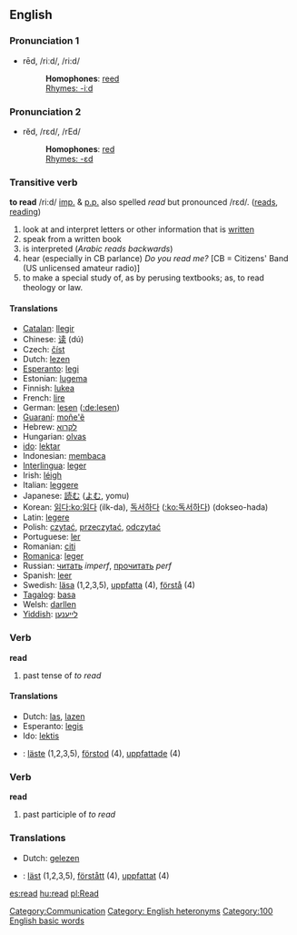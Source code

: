 ==English==

===Pronunciation 1===
*rēd, /riːd/, /ri:d/
*:'''Homophones''': [[reed]]
*:[[Rhymes:English:-iːd|Rhymes: -iːd]]

=== Pronunciation 2===
*rĕd, /rɛd/, /rEd/
*:'''Homophones''': [[red]]
*:[[Rhymes:English:-ɛd|Rhymes: -ɛd]]

=== Transitive verb ===
'''to read''' /ri:d/ [[imp.]] & [[p.p.]] also spelled ''read'' but pronounced /rεd/.  ([[reads]], [[reading]])
# look at and interpret letters or other information that is [[written]]
# speak from a written book
# is interpreted (''Arabic reads backwards'')
# hear (especially in CB parlance) ''Do you read me?'' [CB = Citizens' Band (US unlicensed amateur radio)]
# to make a special study of, as by perusing textbooks; as, to read theology or law.

====Translations====
*[[Catalan]]: [[llegir]]
*Chinese: [[读]] (dú)
*Czech: [[číst]]
*Dutch: [[:nl:lezen|lezen]]
*[[Esperanto]]: [[legi]]
*Estonian: [[lugema]]
*Finnish: [[lukea]]
*French: [[lire]]
*German: [[lesen]] ([[:de:lesen]])
*[[Guaraní]]: [[moñe'ẽ]]
*Hebrew: [[לקרוא]]
*Hungarian: [[olvas]]
*[[ido]]: [[lektar]]
*Indonesian: [[baca|membaca]]
*[[Interlingua]]: [[leger]]
*Irish: [[léigh]]
*Italian: [[leggere]]
*Japanese: [[読む]] ([[よむ]], yomu)
*Korean: [[읽다]][[:ko:읽다]] (ilk-da), [[독서하다]] ([[:ko:독서하다]]) (dokseo-hada)
*Latin: [[legere]]
*Polish: [[czytać]], [[przeczytać]], [[odczytać]] 
*Portuguese: [[ler]]
*Romanian: [[citi]]
*[[Romanica]]: [[leger]]
*Russian: [[читать]] ''imperf'', [[прочитать]] ''perf''
*Spanish: [[leer]]
*Swedish: [[läsa]] (1,2,3,5), [[uppfatta]] (4), [[förstå]] (4)
*[[Tagalog]]: [[basa]]
*Welsh: [[darllen]]
*[[Yiddish]]: [[לײענען]]

=== Verb ===
'''read'''

# past tense of ''to read''

==== Translations ====
*Dutch: [[las]], [[lazen]]
*Esperanto: [[legis]]
*Ido: [[lektis]]
*{{sv}}: [[läste]] (1,2,3,5), [[förstod]] (4), [[uppfattade]] (4)

=== Verb ===
'''read'''

# past participle of ''to read''

=== Translations ===
*Dutch: [[gelezen]]
*{{sv}}: [[läst]] (1,2,3,5), [[förstått]] (4), [[uppfattat]] (4)

[[Category:Communication]]
[[Category: English heteronyms]]
[[Category:100 English basic words]]

[[es:read]]
[[hu:read]]
[[pl:Read]]